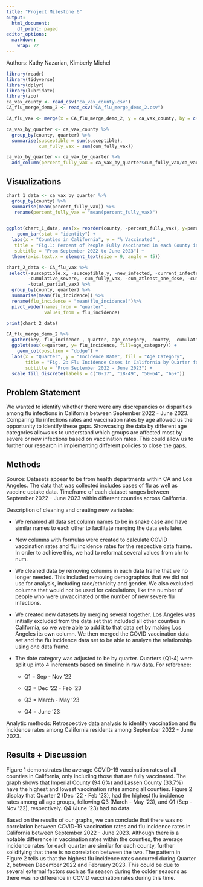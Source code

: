 ```yaml
---
title: "Project Milestone 6"
output:
  html_document:
    df_print: paged
editor_options: 
  markdown: 
    wrap: 72
---
```

Authors: Kathy Nazarian, Kimberly Michel

```r

library(readr)
library(tidyverse)
library(dplyr)
library(lubridate)
library(zoo)
ca_vax_county <- read_csv("ca_vax_county.csv")
CA_flu_merge_demo_2 <- read_csv("CA_flu_merge_demo_2.csv")

CA_flu_vax <- merge(x = CA_flu_merge_demo_2, y = ca_vax_county, by = c("county", "quarter", "age_category"))

ca_vax_by_quarter <- ca_vax_county %>% 
  group_by(county, quarter) %>%
  summarise(susceptible = sum(susceptible),
            cum_fully_vax = sum(cum_fully_vax))

ca_vax_by_quarter <- ca_vax_by_quarter %>% 
  add_column(percent_fully_vax = ca_vax_by_quarter$cum_fully_vax/ca_vax_by_quarter$susceptible *100)
```

## Visualizations

```r
chart_1_data <- ca_vax_by_quarter %>% 
  group_by(county) %>% 
  summarise(mean(percent_fully_vax)) %>% 
   rename(percent_fully_vax = "mean(percent_fully_vax)")


ggplot(chart_1_data, aes(x= reorder(county, -percent_fully_vax), y=percent_fully_vax)) +
    geom_bar(stat = "identity") +
  labs(x = "Counties in California", y = "% Vaccinated" ,
   title = "Fig.1: Percent of People Fully Vaccinated in each County in California", 
   subtitle = "From September 2022 to June 2023") +
  theme(axis.text.x = element_text(size = 9, angle = 45))

```

```r
chart_2_data <- CA_flu_vax %>% 
 select(-susceptible.x, -susceptible.y, -new_infected, -current_infected, -new_severe, 
        -cumulative_severe, -cum_fully_vax, -cum_atleast_one_dose, -cum_unvax, -severe_incidence,
        -total_partial_vax) %>% 
  group_by(county, quarter) %>% 
  summarise(mean(flu_incidence)) %>%
  rename(flu_incidence = "mean(flu_incidence)")%>%
  pivot_wider(names_from = "quarter", 
              values_from = flu_incidence)

print(chart_2_data)
```

```r
CA_flu_merge_demo_2 %>%
  gather(key, flu_incidence ,-quarter,-age_category, -county, -cumulative_severe, -current_infected, -new_infected, -new_severe, -susceptible) %>%
  ggplot(aes(x=quarter, y= flu_incidence, fill=age_category)) +
    geom_col(position = "dodge") +
  labs(x = "Quarter", y = "Incidence Rate", fill = "Age Category", 
       title = "Fig. 2: Flu Incidence Cases in California by Quarter for each Age Category", 
       subtitle = "From September 2022 - June 2023") +
  scale_fill_discrete(labels = c("0-17", "18-49", "50-64", "65+"))
```

## Problem Statement

We wanted to identify whether there were any discrepancies or
disparities among flu infections in California between September 2022 -
June 2023. Comparing flu infections rates and vaccination rates by age
allowed us the opportunity to identify these gaps. Showcasing the data
by different age categories allows us to understand which groups are
affected most by severe or new infections based on vaccination rates.
This could allow us to further our research in implementing different
policies to close the gaps.

## Methods

Source: Datasets appear to be from health departments within CA and Los
Angeles. The data that was collected includes cases of flu as well as
vaccine uptake data. Timeframe of each dataset ranges between September
2022 - June 2023 within different counties across California.

Description of cleaning and creating new variables:

-   We renamed all data set column names to be in snake case and have
    similar names to each other to facilitate merging the data sets
    later.

-   New columns with formulas were created to calculate COVID
    vaccination rates and flu incidence rates for the respective data
    frame. In order to achieve this, we had to reformat several values
    from chr to num.

-   We cleaned data by removing columns in each data frame that we no
    longer needed. This included removing demographics that we did not
    use for analysis, including race/ethnicity and gender. We also
    excluded columns that would not be used for calculations, like the
    number of people who were unvaccinated or the number of new severe
    flu infections.

-   We created new datasets by merging several together. Los Angeles was
    initially excluded from the data set that included all other
    counties in California, so we were able to add it to that data set
    by making Los Angeles its own column. We then merged the COVID
    vaccination data set and the flu incidence data set to be able to
    analyze the relationship using one data frame.

-   The date category was adjusted to be by quarter. Quarters (Q1-4)
    were split up into 4 increments based on timeline in raw data. For
    reference:

    -   Q1 = Sep - Nov '22

    -   Q2 = Dec '22 - Feb '23

    -   Q3 = March - May '23

    -   Q4 = June '23

Analytic methods: Retrospective data analysis to identify vaccination
and flu incidence rates among California residents among September
2022 - June 2023.

## Results + Discussion

Figure 1 demonstrates the average COVID-19 vaccination rates of all
counties in California, only including those that are fully vaccinated. The graph shows that Imperial County (94.6%) and Lassen County (33.7%) have the highest
and lowest vaccination rates among all counties. Figure 2 display that Quarter 2 (Dec '22 - Feb '23), had the highest flu incidence rates among all age groups, following Q3 (March - May '23), and Q1 (Sep - Nov '22), respectively. Q4 (June '23) had no data. 

Based on the results of our graphs, we can conclude that there was no correlation between COVID-19 vaccination rates and flu incidence rates in California between September 2022 - June 2023. Although there is a notable difference in vaccination rates within the counties, the average incidence rates for each quarter are similar for each county, further solidifying that there is no correlation between the two. The pattern in Figure 2 tells us that the highest flu incidence rates occurred during Quarter 2, between December 2022 and February 2023. This could be due to several external factors such as flu season during the colder seasons as there was no difference in COVID vaccination rates during this time. 
